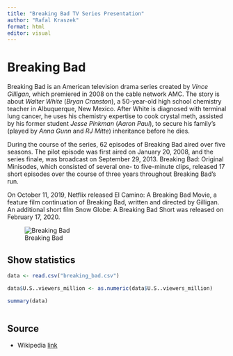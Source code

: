 ```yaml
---
title: "Breaking Bad TV Series Presentation"
author: "Rafal Kraszek"
format: html
editor: visual
---
```


# Breaking Bad

Breaking Bad is an American television drama series created by *Vince Gilligan*, which premiered in 2008 on the cable network AMC. The story is about *Walter White* (*Bryan Cranston*), a 50-year-old high school chemistry teacher in Albuquerque, New Mexico. After White is diagnosed with terminal lung cancer, he uses his chemistry expertise to cook crystal meth, assisted by his former student *Jesse Pinkman* (*Aaron Paul*), to secure his family's (played by *Anna Gunn* and *RJ Mitte*) inheritance before he dies.

During the course of the series, 62 episodes of Breaking Bad aired over five seasons. The pilot episode was first aired on January 20, 2008, and the series finale, was broadcast on September 29, 2013. Breaking Bad: Original Minisodes, which consisted of several one- to five-minute clips, released 17 short episodes over the course of three years throughout Breaking Bad's run.

On October 11, 2019, Netflix released El Camino: A Breaking Bad Movie, a feature film continuation of Breaking Bad, written and directed by Gilligan. An additional short film Snow Globe: A Breaking Bad Short was released on February 17, 2020.

![Breaking Bad](img/breakingbad.jpg "A shot from the famous TV show")

## Show statistics

```r
data <- read.csv("breaking_bad.csv")

data$U.S..viewers_million <- as.numeric(data$U.S..viewers_million)

summary(data)
```

```r

```

## Source

-   Wikipedia [link](https://en.wikipedia.org/wiki/List_of_Breaking_Bad_episodes)
